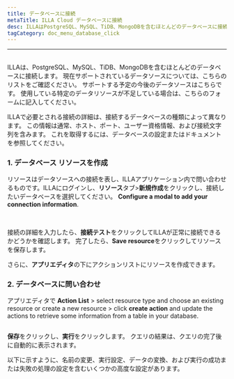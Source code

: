 ```yaml
---
title: データベースに接続
metaTitle: ILLA Cloud データベースに接続
desc: ILLAはPostgreSQL、MySQL、TiDB、MongoDBを含むほとんどのデータベースに接続します
tagCategory: doc_menu_database_click
---
```


* * *

## <Heading hidden>データベースに接続する</Heading>

ILLAは、PostgreSQL、MySQL、TiDB、MongoDBを含むほとんどのデータベースに接続します。 現在サポートされているデータソースについては、こちらのリストをご確認ください。 サポートする予定の今後のデータソースはこちらです。 使用している特定のデータリソースが不足している場合は、こちらのフォームに記入してください。

ILLAで必要とされる接続の詳細は、接続するデータベースの種類によって異なります。 この情報は通常、ホスト、ポート、ユーザー資格情報、および接続文字列を含みます。 これを取得するには、データベースの設定またはドキュメントを参照してください。

### 1.  データベース リソースを作成

リソースはデータソースへの接続を表し、ILLAアプリケーション内で問い合わせるものです。ILLAにログインし、**リソース**タブ>**新規作成**をクリックし、接続したいデータベースを選択してください。 **Configure a modal to add your connection information**.

<img
  src='https://cdn.illacloud.com/official-website/img/docs/connect/connect-database/resources.png'
  alt=""
/>
<img
  src='https://cdn.illacloud.com/official-website/img/docs/connect/connect-database/config.png'
  alt=""
/>

接続の詳細を入力したら、**接続テスト**をクリックしてILLAが正常に接続できるかどうかを確認します。 完了したら、**Save resource**をクリックしてリソースを保存します。

さらに、**アプリエディタ**の下にアクションリストにリソースを作成できます。

### 2.  データベースに問い合わせ

アプリエディタで **Action List** > select resource type and choose an existing resource or create a new resource > click **create action** and update the actions to retrieve some information from a table in your database.

<img
  src='https://cdn.illacloud.com/official-website/img/docs/connect/connect-database/action.png'
  alt=""
/>

**保存**をクリックし、**実行**をクリックします。 クエリの結果は、クエリの完了後に自動的に表示されます。

以下に示すように、名前の変更、実行設定、データの変換、および実行の成功または失敗の処理の設定を含むいくつかの高度な設定があります。

<img
  src='https://cdn.illacloud.com/official-website/img/docs/connect/connect-database/run.png'
  alt=""
/>
